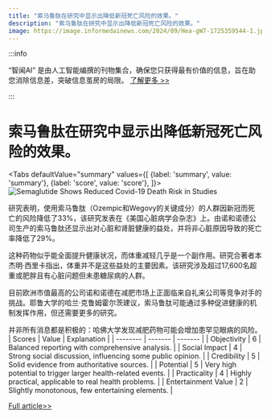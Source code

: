 ```yaml
---
title: "索马鲁肽在研究中显示出降低新冠死亡风险的效果。"
description: "索马鲁肽在研究中显示出降低新冠死亡风险的效果。"
image: https://image.informedainews.com/2024/09/Hea-gW7-1725359544-1.jpg
---
```



:::info

“智闻AI“ 是由人工智能编撰的刊物集合，确保您只获得最有价值的信息，旨在助您消除信息差，突破信息茧房的局限。  [了解更多 >>](/)

:::

# 索马鲁肽在研究中显示出降低新冠死亡风险的效果。


<Tabs
	defaultValue="summary"
	values={[
	{label: 'summary', value: 'summary'},
	{label: 'score', value: 'score'},
]}>
<TabItem value="summary">
<img
  src="https://image.informedainews.com/2024/09/Hea-gW7-1725359544-1.jpg"
  alt="Semaglutide Shows Reduced Covid-19 Death Risk in Studies"
/>



研究表明，使用索马鲁肽（Ozempic和Wegovy的关键成分）的人群因新冠而死亡的风险降低了33%，该研究发表在《美国心脏病学会杂志》上。由诺和诺德公司生产的索马鲁肽还显示出对心脏和肾脏健康的益处，并将非心脏原因导致的死亡率降低了29%。

这种药物似乎能全面提升健康状况，而体重减轻几乎是一个副作用。研究合著者本杰明·西里卡指出，体重并不是这些益处的主要因素。该研究涉及超过17,600名超重或肥胖且有心脏问题但未患糖尿病的人群。

目前欧洲市值最高的公司诺和诺德在减肥市场上正面临来自礼来公司等竞争对手的挑战。耶鲁大学的哈兰·克鲁姆霍尔茨建议，索马鲁肽可能通过多种促进健康的机制发挥作用，但还需要更多的研究。

并非所有消息都是积极的：哈佛大学发现减肥药物可能会增加患罕见眼病的风险。
</TabItem>
<TabItem value="score">
	| Scores     | Value   | Explanation |
	| -------- | ------- | ------- |
	| Objectivity  | 6    | Balanced reporting with comprehensive analysis.    |
	| Social Impact | 4     | Strong social discussion, influencing some public opinion.    |
	| Credibility    | 5    | Solid evidence from authoritative sources.    |
	| Potential    | 5    | Very high potential to trigger larger health-related events.    |
	| Practicality    | 4    | Highly practical, applicable to real health problems.    |
	| Entertainment Value    | 2    | Slightly monotonous, few entertaining elements.    |
</TabItem>
</Tabs>

[Full article>>](https://www.cnbc.com/2024/09/02/weight-loss-drugs-cut-covid-deaths.html)
